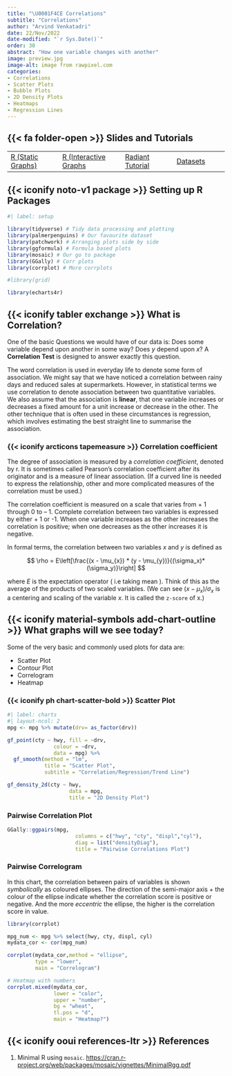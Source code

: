 ```yaml
---
title: "\U0001F4CE Correlations"
subtitle: "Correlations"
author: "Arvind Venkatadri"
date: 22/Nov/2022
date-modified: "`r Sys.Date()`"
order: 30
abstract: "How one variable changes with another"
image: preview.jpg
image-alt: image from rawpixel.com
categories:
- Correlations  
- Scatter Plots
- Bubble Plots  
- 2D Density Plots  
- Heatmaps  
- Regression Lines  
---
```


## {{< fa folder-open >}} Slides and Tutorials

|                                                                                                   |                                                                                                                  |                                                                                                   |                                                                                       |
|-----------------|--------------------|-----------------|-----------------|
| <a href="./files/correlations.qmd"><i class="fa-brands fa-r-project"></i> R (Static Graphs)</a>   | <a href="./files/correlations-interactive.qmd"> <i class="fa-brands fa-r-project"></i> R (Interactive Graphs</a> | <a href="./files/correlations.rda"> <i class="fa-solid fa-person-rays"></i> Radiant Tutorial</a>  | <a href="./files/data/qdd-data.zip"> <i class="fa-sold fa-database"></i> Datasets</a> |

## {{< iconify noto-v1 package >}} Setting up R Packages

```r
#| label: setup

library(tidyverse) # Tidy data processing and plotting
library(palmerpenguins) # Our favourite dataset
library(patchwork) # Arranging plots side by side
library(ggformula) # Formula based plots
library(mosaic) # Our go to package
library(GGally) # Corr plots
library(corrplot) # More corrplots

#library(grid)

library(echarts4r)

```

## {{< iconify tabler exchange >}} What is Correlation?

One of the basic Questions we would have of our data is: Does some
variable depend upon another in some way? Does $y$ depend upon $x$? A
**Correlation Test** is designed to answer exactly this question.

The word correlation is used in everyday life to denote some form of
association. We might say that we have noticed a correlation between
rainy days and reduced sales at supermarkets. However, in statistical
terms we use correlation to denote association between two quantitative
variables. We also assume that the association is **linear**, that one
variable increases or decreases a fixed amount for a unit increase or
decrease in the other. The other technique that is often used in these
circumstances is regression, which involves estimating the best straight
line to summarise the association.

### {{< iconify arcticons tapemeasure >}} Correlation coefficient

The degree of association is measured by a *correlation coefficient*,
denoted by r. It is sometimes called Pearson's correlation coefficient
after its originator and is a measure of linear association. (If a
curved line is needed to express the relationship, other and more
complicated measures of the correlation must be used.)

The correlation coefficient is measured on a scale that varies from + 1
through 0 to -- 1. Complete correlation between two variables is
expressed by either + 1 or -1. When one variable increases as the other
increases the correlation is positive; when one decreases as the other
increases it is negative.

In formal terms, the correlation between two variables $x$ and $y$ is
defined as

$$
\rho = E\left[\frac{(x - \mu_{x}) * (y - \mu_{y})}{(\sigma_x)*(\sigma_y)}\right]
$$

where $E$ is the expectation operator ( i.e taking mean ). Think of this
as the average of the products of two scaled variables. (We can see
$(x-\mu_x)/\sigma_x$ is a centering and scaling of the variable $x$. It
is called the `z-score` of x.)

## {{< iconify material-symbols add-chart-outline >}} What graphs will we see today?

Some of the very basic and commonly used plots for data are:

-   Scatter Plot
-   Contour Plot
-   Correlogram
-   Heatmap

### {{< iconify ph chart-scatter-bold >}} Scatter Plot

```r
#| label: charts
#| layout-ncol: 2
mpg <- mpg %>% mutate(drv= as_factor(drv))

gf_point(cty ~ hwy, fill = ~drv, 
               colour = ~drv, 
               data = mpg) %>% 
  gf_smooth(method = "lm", 
            title = "Scatter Plot",
            subtitle = "Correlation/Regression/Trend Line")

gf_density_2d(cty ~ hwy, 
                    data = mpg, 
                    title = "2D Density Plot")

```

### Pairwise Correlation Plot

```r

GGally::ggpairs(mpg, 
                      columns = c("hwy", "cty", "displ","cyl"), 
                      diag = list("densityDiag"), 
                      title = "Pairwise Correlations Plot")


```

### Pairwise Correlogram

In this chart, the correlation between pairs of variables is shown
*symbolically* as coloured ellipses. The direction of the semi-major
axis + the colour of the ellipse indicate whether the correlation score
is positive or negative. And the more *eccentric* the ellipse, the
higher is the correlation score in value.

```r
library(corrplot)

mpg_num <- mpg %>% select(hwy, cty, displ, cyl)
mydata_cor <- cor(mpg_num)

corrplot(mydata_cor,method = "ellipse",
         type = "lower",
         main = "Correlogram")

# Heatmap with numbers
corrplot.mixed(mydata_cor, 
               lower = "color",
               upper = "number",
               bg = "wheat",
               tl.pos = "d",
               main = "Heatmap?")


```

## {{< iconify ooui references-ltr >}} References

1.  Minimal R using `mosaic`.
    <https://cran.r-project.org/web/packages/mosaic/vignettes/MinimalRgg.pdf>
